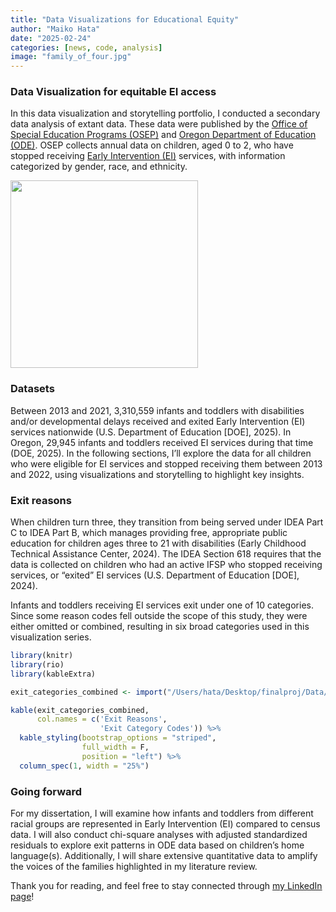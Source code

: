 ```yaml
---
title: "Data Visualizations for Educational Equity"
author: "Maiko Hata"
date: "2025-02-24"
categories: [news, code, analysis]
image: "family_of_four.jpg"
---
```


### Data Visualization for equitable EI access

In this data visualization and storytelling portfolio, I conducted a secondary data analysis of extant data. These data were published by the [Office of Special Education Programs (OSEP)](https://data.ed.gov/dataset/idea-section-618-data-products-static-tables-part-c) and [Oregon Department of Education (ODE)](https://www.oregon.gov/ode/reports-and-data/SpEdReports/Pages/default.aspx). OSEP collects annual data on children, aged 0 to 2, who have stopped receiving [Early Intervention (EI)](https://www.cdc.gov/ncbddd/actearly/parents/states.html) services, with information categorized by gender, race, and ethnicity.

![](family_of_four.jpg){fig-alt="Family of four playing on the floor looking at each other" fig-align="center" width="300"}

### Datasets

Between 2013 and 2021, 3,310,559 infants and toddlers with disabilities and/or developmental delays received and exited Early Intervention (EI) services nationwide (U.S. Department of Education \[DOE\], 2025). In Oregon, 29,945 infants and toddlers received EI services during that time (DOE, 2025). In the following sections, I'll explore the data for all children who were eligible for EI services and stopped receiving them between 2013 and 2022, using visualizations and storytelling to highlight key insights.

### Exit reasons

When children turn three, they transition from being served under IDEA Part C to IDEA Part B, which manages providing free, appropriate public education for children ages three to 21 with disabilities (Early Childhood Technical Assistance Center, 2024). The IDEA Section 618 requires that the data is collected on children who had an active IFSP who stopped receiving services, or “exited” EI services (U.S. Department of Education \[DOE\], 2024).

Infants and toddlers receiving EI services exit under one of 10 categories. Since some reason codes fell outside the scope of this study, they were either omitted or combined, resulting in six broad categories used in this visualization series.

```r
library(knitr)
library(rio)
library(kableExtra)
```

```r
exit_categories_combined <- import("/Users/hata/Desktop/finalproj/Data/exit_categories_combined.xlsx") 
```

```r
kable(exit_categories_combined, 
      col.names = c('Exit Reasons',
                    'Exit Category Codes')) %>% 
  kable_styling(bootstrap_options = "striped", 
                full_width = F, 
                position = "left") %>% 
  column_spec(1, width = "25%")
```

### Going forward

For my dissertation, I will examine how infants and toddlers from different racial groups are represented in Early Intervention (EI) compared to census data. I will also conduct chi-square analyses with adjusted standardized residuals to explore exit patterns in ODE data based on children's home language(s). Additionally, I will share extensive quantitative data to amplify the voices of the families highlighted in my literature review.

Thank you for reading, and feel free to stay connected through [my LinkedIn page](https://www.linkedin.com/in/maikohata/)!
